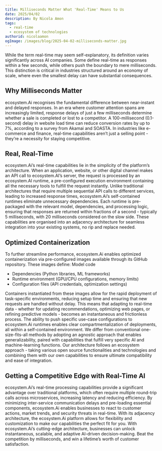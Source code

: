 ```yaml
---
title: Milliseconds Matter What 'Real-Time' Means to Us
date: 2025/04/02
description: By Nicola Amon
tags:
  - real-time
  - ecosystem of technologies
authorid: nicolaamon
ogImage: /images/blog/2025-04-02-milliseconds-matter.jpg
---
```


<BlogHeader />

While the term real-time may seem self-explanatory, its definition varies significantly across AI companies. Some define real-time as responses within a few seconds, while others push the boundary to mere milliseconds. This distinction is critical in industries structured around an economy of scale, where even the smallest delay can have substantial consequences.
## Why Milliseconds Matter
ecosystem.Ai recognises the fundamental difference between near-instant and delayed responses. In an era where customer attention spans are increasingly limited, response delays of just a few milliseconds determine whether a sale is completed or lost to a competitor. A 100-millisecond (0.1-second) delay in website load time can reduce conversion rates by up to 7%, according to a survey from Akamai and SOASTA. In industries like e-commerce and finance, real-time capabilities aren’t just a selling point - they’re a necessity for staying competitive.
## Real, Real-Time
ecosystem.Ai’s real-time capabilities lie in the simplicity of the platform’s architecture. When an application, website, or other digital channel makes an API call to ecosystem.AI’s server, the request is processed by an ecosystem.AI runtime, a pre-configured execution environment containing all the necessary tools to fulfill the request instantly.
Unlike traditional architectures that require multiple sequential API calls to different services, leading to increased response times, ecosystem.Ai’s self-contained runtimes eliminate unnecessary dependencies. Each runtime is pre-packaged with the relevant model, dependencies, and processing logic, ensuring that responses are returned within fractions of a second - typically 5 milliseconds, with 20 milliseconds considered on the slow side.
These capabilities are organised into an adjacency architecture for seamless integration into your existing systems, no rip and replace needed.
## Optimized Containerization
To further streamline performance, ecosystem.Ai enables optimized containerization via pre-configured images available through its GitHub repository. These images define:
Model code

- Dependencies (Python libraries, ML frameworks)
- Runtime environment (GPU/CPU configurations, memory limits)
- Configuration files (API credentials, optimization settings)

Containers instantiated from these images allow for the rapid deployment of task-specific environments, reducing setup time and ensuring that new requests are handled without delay. This means that adapting to real-time data - whether for updating recommendations, optimizing web pages, or refining predictive models - becomes an instantaneous and frictionless process.
The ability to push specific use-case configurations to ecosystem.Ai runtimes enables clear compartmentalization of deployments, all within a self-contained environment. 
We differ from conventional one-size-fits-all methods by adopting an agnostic approach that enables generalizability, paired with capabilities that fulfill very specific AI and machine-learning functions. Our architecture follows an ecosystem approach - taking various open source functionalities and technologies and combining them with our own capabilities to ensure ultimate compatibility and ease of integration. 
## Getting a Competitive Edge with Real-Time AI
ecosystem.Ai’s real-time processing capabilities provide a significant advantage over traditional platforms, which often require multiple round-trip calls across microservices, increasing latency and reducing efficiency. By minimizing inter-service communication delays and pre-loading essential components, ecosystem.Ai enables businesses to react to customer actions, market trends, and security threats in real-time.
With its adjacency architecture, the ecosystem.Ai platform allows for flexibility and customization to make our capabilities the perfect fit for you.
With ecosystem.Ai’s cutting-edge architecture, businesses can unlock instantaneous, scalable, and adaptive AI-driven decision-making. Beat the competition by milliseconds, and win a lifetime’s worth of customer satisfaction.

